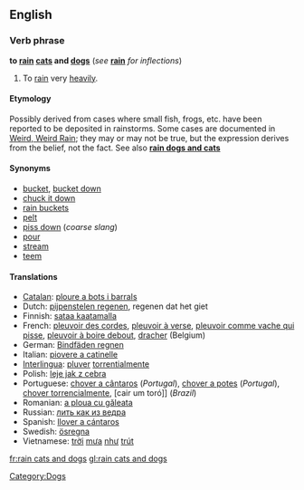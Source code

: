 ==English==
===Verb phrase===
'''to [[rain]] [[cat]]s and [[dog]]s''' (''see'' '''[[rain]]''' ''for inflections'')

#{{idiom}} To [[rain]] very [[heavily]].

====Etymology====
Possibly derived from cases where small fish, frogs, etc. have been reported to be deposited in rainstorms. Some cases are documented in [http://paranormal.about.com/library/weekly/aa082602a.htm Weird, Weird Rain]; they may or may not be true, but the expression derives from the belief, not the fact.  See also '''[[rain dogs and cats]]'''

====Synonyms====
*[[bucket]], [[bucket down]]
*[[chuck it down]]
*[[rain buckets]]
*[[pelt]]
*[[piss down]] (''coarse slang'')
*[[pour]]
*[[stream]]
*[[teem]]

====Translations====
*[[Catalan]]: [[ploure a bots i barrals]]
*Dutch: [[pijpenstelen regenen]], regenen dat het giet
*Finnish: [[sataa kaatamalla]]
*French: [[pleuvoir des cordes]], [[pleuvoir à verse]], [[pleuvoir comme vache qui pisse]], [[pleuvoir à boire debout]], [[dracher]] (Belgium)
*German: [[Bindfäden regnen]]
*Italian: [[piovere a catinelle]]
*[[Interlingua]]: [[pluver]] [[torrentialmente]]
*Polish: [[leje jak z cebra]]
*Portuguese: [[chover a cântaros]] (''Portugal''), [[chover a potes]] (''Portugal''), [[chover torrencialmente]], [cair um toró]] (''Brazil'')
*Romanian: [[a ploua cu găleata]]
*Russian: [[лить как из ведра]]
*Spanish: [[llover a cántaros]]
*Swedish: [[ösregna]]
*Vietnamese: [[trời]] [[mưa]] [[như]] [[trút]]

[[Category:Dogs]]

[[fr:rain cats and dogs]]
[[gl:rain cats and dogs]]